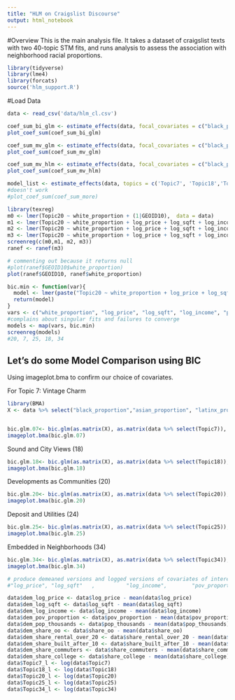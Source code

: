 ```yaml
---
title: "HLM on Craigslist Discourse"
output: html_notebook
---
```


#Overview
This is the main analysis file. It takes a dataset of craigslist texts with two 40-topic STM fits, and runs analysis to assess the association with neighborhood racial proportions.

```r
library(tidyverse)
library(lme4)
library(forcats)
source('hlm_support.R')
```

#Load Data
```r
data <- read_csv('data/hlm_cl.csv')
``` 

```r
coef_sum_bi_glm <- estimate_effects(data, focal_covariates = c("black_proportion", "asian_proportion", "latinx_proportion"), model_type = 'glm', family = 'binomial')
plot_coef_sum(coef_sum_bi_glm)
```

```r
coef_sum_mv_glm <- estimate_effects(data, focal_covariates = c("black_proportion", "asian_proportion", "latinx_proportion"), other_covariates = c("log_price", "log_sqft"   ,          "log_income",        "pov_proportion" ,     "pop_thousands","share_oo" ,            "share_rental_over_20", "share_built_after_10", "share_commuters", "share_college"), model_type = 'glm')
plot_coef_sum(coef_sum_mv_glm)
```


```r
coef_sum_mv_hlm <- estimate_effects(data, focal_covariates = c("black_proportion", "asian_proportion", "latinx_proportion"), other_covariates = c("log_price", "log_sqft"   ,          "log_income",        "pov_proportion" ,     "pop_thousands","share_oo" ,            "share_rental_over_20", "share_built_after_10", "share_commuters", "share_college"), grouping_var = 'GEOID10', model_type = 'lmer')
plot_coef_sum(coef_sum_mv_hlm)

```


```r
model_list <- estimate_effects(data, topics = c('Topic7', 'Topic18','Topic20','Topic25','Topic34'), focal_covariates = c("white_proportion"), other_covariates = c("log_price", "log_sqft"   ,          "log_income",        "pov_proportion" ,     "pop_thousands","share_oo" ,            "share_rental_over_20", "share_built_after_10", "share_commuters", "share_college"), grouping_var = 'GEOID10', model_type = 'lmer', return_model = TRUE, control =  lmerControl('bobyqa'))
#doesn't work
#plot_coef_sum(coef_sum_more)
```

```r
library(texreg)
m0 <- lmer(Topic20 ~ white_proportion + (1|GEOID10),  data = data)
m1 <- lmer(Topic20 ~ white_proportion + log_price + log_sqft + log_income + pov_proportion + pop_thousands + share_oo + share_rental_over_20 + share_built_after_10 + share_commuters + share_college + (1|GEOID10),  data = data)
m2 <- lmer(Topic20 ~ white_proportion + log_price + log_sqft + log_income + pov_proportion + pop_thousands + share_oo + share_rental_over_20 + share_built_after_10 + share_commuters + share_college + (1 + white_proportion |GEOID10),  data = data)
m3 <- lmer(Topic20 ~ white_proportion + log_price + log_sqft + log_income + pov_proportion + pop_thousands + share_oo + share_rental_over_20 + share_built_after_10 + share_commuters + share_college + (1 + pop_thousands |GEOID10), lmerControl(optimizer = 'bobyqa'), REML = FALSE,  data = data)
screenreg(c(m0,m1, m2, m3))
ranef <- ranef(m3)

# commenting out because it returns null
#plot(ranef$GEOID10$white_proportion)
plot(ranef$GEOID10, ranef$white_proportion)

bic.min <- function(var){
  model <- lmer(paste("Topic20 ~ white_proportion + log_price + log_sqft + log_income + pov_proportion + pop_thousands + share_oo + share_rental_over_20 + share_built_after_10 + share_commuters + share_college + (1 +",var,"|GEOID10)"), lmerControl(optimizer = 'bobyqa'), REML = FALSE, data = data)
  return(model)
}
vars <- c("white_proportion", "log_price", "log_sqft", "log_income", "pov_proportion", "pop_thousands", "share_oo", "share_rental_over_20", "share_built_after_10", "share_commuters", "share_college")
#complains about singular fits and failures to converge
models <- map(vars, bic.min)
screenreg(models)
#20, 7, 25, 18, 34
```


## Let's do some Model Comparison using BIC

Using imageplot.bma to confirm our choice of covariates.
  
For Topic 7: Vintage Charm   
```r
library(BMA)
X <- data %>% select("black_proportion","asian_proportion", "latinx_proportion", "log_price", "log_sqft", "log_income", "pov_proportion", "pop_thousands", starts_with("share"), lat, lng)


bic.glm.07<- bic.glm(as.matrix(X), as.matrix(data %>% select(Topic7)), glm.family=gaussian)
imageplot.bma(bic.glm.07)
```
    
Sound and City Views (18)  
  
```r
bic.glm.18<- bic.glm(as.matrix(X), as.matrix(data %>% select(Topic18)), glm.family=gaussian)
imageplot.bma(bic.glm.18)
```
  
Developments as Communities (20)
  
```r
bic.glm.20<- bic.glm(as.matrix(X), as.matrix(data %>% select(Topic20)), glm.family=gaussian)
imageplot.bma(bic.glm.20)
```
  
Deposit and Utilities (24)  
  

```r
bic.glm.25<- bic.glm(as.matrix(X), as.matrix(data %>% select(Topic25)), glm.family=gaussian)
imageplot.bma(bic.glm.25)
```
  
Embedded in Neighborhoods (34)  
  
```r
bic.glm.34<- bic.glm(as.matrix(X), as.matrix(data %>% select(Topic34)), glm.family=gaussian)
imageplot.bma(bic.glm.34)
```

```r
# produce demeaned versions and logged versions of covariates of interest
#"log_price", "log_sqft"   ,          "log_income",        "pov_proportion" ,     "pop_thousands","share_oo" ,            "share_rental_over_20", "share_built_after_10", "share_commuters", "share_college"

data$dem_log_price <- data$log_price - mean(data$log_price)
data$dem_log_sqft <- data$log_sqft - mean(data$log_sqft)
data$dem_log_income <- data$log_income - mean(data$log_income)
data$dem_pov_proportion <- data$pov_proportion - mean(data$pov_proportion)
data$dem_pop_thousands <- data$pop_thousands - mean(data$pop_thousands)
data$dem_share_oo <- data$share_oo - mean(data$share_oo)
data$dem_share_rental_over_20 <- data$share_rental_over_20 - mean(data$share_rental_over_20)
data$dem_share_built_after_10 <- data$share_built_after_10 - mean(data$share_built_after_10)
data$dem_share_commuters <- data$share_commuters - mean(data$share_commuters)
data$dem_share_college <- data$share_college - mean(data$share_college)
data$Topic7_l <- log(data$Topic7)
data$Topic18_l <- log(data$Topic18)
data$Topic20_l <- log(data$Topic20)
data$Topic25_l <- log(data$Topic25)
data$Topic34_l <- log(data$Topic34)


```